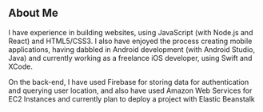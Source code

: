## About Me

I have experience in building websites, using JavaScript (with Node.js and React) and HTML5/CSS3. I also have enjoyed the process creating mobile applications, having dabbled in Android development (with Android Studio, Java) and currently working as a freelance iOS developer, using Swift and XCode. 

<p> On the back-end, I have used Firebase for storing data for authentication and querying user location, and also have used Amazon Web Services for EC2 Instances and currently plan to deploy a project with Elastic Beanstalk </p>
